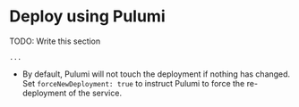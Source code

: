 
# Deploy using Pulumi

TODO: Write this section

```
...
```

- By default, Pulumi will not touch the deployment if nothing has changed. Set `forceNewDeployment: true` to instruct Pulumi to force the re-deployment of the service.

